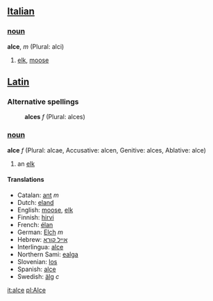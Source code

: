 ==[[Italian]]==
===[[noun]]===
'''alce''', ''m'' (Plural: alci)
#[[elk]], [[moose]]

==[[Latin]]==
===Alternative spellings===
:'''alces''' ''f'' (Plural: alces)
===[[noun]]===
'''alce''' ''f'' (Plural: alcae, Accusative: alcen, Genitive: alces, Ablative: alce)

#an [[elk]]

==== Translations ====
*Catalan: [[ant]] ''m''
*Dutch: [[eland]]
*English: [[moose]], [[elk]]
*Finnish: [[hirvi]]
*French: [[élan]]
*German: [[Elch]] ''m''
*Hebrew: [[אייל קורא]]
*Interlingua: [[alce]]
*Northern Sami: [[ealga]]
*Slovenian: [[los]]
*Spanish: [[alce]]
*Swedish: [[älg]] ''c''

[[it:alce]]
[[pl:Alce]]
